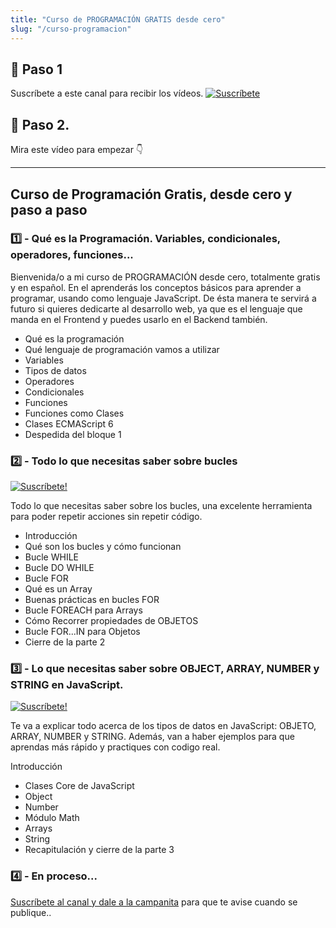 ```yaml
---
title: "Curso de PROGRAMACIÓN GRATIS desde cero"
slug: "/curso-programacion"
---
```



## 🎥 Paso 1

Suscríbete a este canal para recibir los vídeos.
[![Suscríbete](./youtube-suscribirme.png)](https://youtube.com/carlosazaustre?sub_confirmation=1)

## 🍿 Paso 2.

Mira este vídeo para empezar 👇

<YouTube videoId="cONAp3Wchy4" />

---

## Curso de Programación Gratis, desde cero y paso a paso

### 1️⃣ - Qué es la Programación. Variables, condicionales, operadores, funciones...

<YouTube videoId="-rj-zxmdGHA" />

Bienvenida/o a mi curso de PROGRAMACIÓN desde cero, totalmente gratis y en español.
En el aprenderás los conceptos básicos para aprender a programar, usando como lenguaje JavaScript.
De ésta manera te servirá a futuro si quieres dedicarte al desarrollo web,
ya que es el lenguaje que manda en el Frontend y puedes usarlo en el Backend también.

- Qué es la programación
- Qué lenguaje de programación vamos a utilizar
- Variables
- Tipos de datos
- Operadores
- Condicionales
- Funciones
- Funciones como Clases
- Clases ECMAScript 6
- Despedida del bloque 1

### 2️⃣ - Todo lo que necesitas saber sobre bucles

<YouTube videoId="5ct-3tDiRUY" />

[![Suscríbete!](./suscribe-follow.png)](https://youtube.com/carlosazaustre?sub_confirmation=1)

Todo lo que necesitas saber sobre los bucles, una excelente herramienta para
poder repetir acciones sin repetir código.

- Introducción
- Qué son los bucles y cómo funcionan
- Bucle WHILE
- Bucle DO WHILE
- Bucle FOR
- Qué es un Array
- Buenas prácticas en bucles FOR
- Bucle FOREACH para Arrays
- Cómo Recorrer propiedades de OBJETOS
- Bucle FOR...IN para Objetos
- Cierre de la parte 2

### 3️⃣ - Lo que necesitas saber sobre OBJECT, ARRAY, NUMBER y STRING en JavaScript.

<YouTube videoId="lcuLBCleWGE" />

[![Suscríbete!](./suscribe-follow.png)](https://youtube.com/carlosazaustre?sub_confirmation=1)

Te va a explicar todo acerca de los tipos de datos en JavaScript: OBJETO, ARRAY, NUMBER y STRING. Además, van a haber ejemplos para que aprendas más rápido y practiques con codigo real.

Introducción

- Clases Core de JavaScript
- Object
- Number
- Módulo Math
- Arrays
- String
- Recapitulación y cierre de la parte 3

### 4️⃣ - En proceso...

[Suscríbete al canal y dale a la campanita](https://youtube.com/carlosazaustre?sub_confirmation=1) para que te avise cuando se publique..
